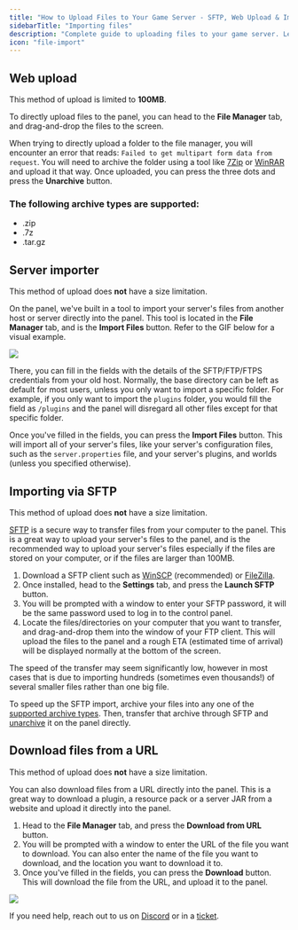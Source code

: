 ---
title: "How to Upload Files to Your Game Server - SFTP, Web Upload & Import Guide"
sidebarTitle: "Importing files"
description: "Complete guide to uploading files to your game server. Learn SFTP, web upload, server importer, and URL download methods for Minecraft, Palworld, and Rust servers."
icon: "file-import"
---

## Web upload

<Info>This method of upload is limited to **100MB**.</Info>

To directly upload files to the panel, you can head to the **File Manager** tab,
and drag-and-drop the files to the screen.

When trying to directly upload a folder to the file manager, you will encounter an error that reads: `Failed to get multipart form data from request`.
You will need to archive the folder using a tool like [7Zip](https://7zip.org) or [WinRAR](https://winrar.org) and upload it that way.
Once uploaded, you can press the three dots and press the **Unarchive** button.

### The following archive types are supported:

- .zip
- .7z
- .tar.gz

## Server importer

<Info>This method of upload does **not** have a size limitation.</Info>

On the panel, we've built in a tool to import your server's files from another
host or server directly into the panel. This tool is located in the **File
Manager** tab, and is the **Import Files** button. Refer to the GIF below for a
visual example.

<Frame>
  <img src="/images/general/importing.gif" />
</Frame>

There, you can fill in the fields with the details of the SFTP/FTP/FTPS
credentials from your old host. Normally, the base directory can be left as
default for most users, unless you only want to import a specific folder. For
example, if you only want to import the `plugins` folder, you would fill the
field as `/plugins` and the panel will disregard all other files except for that
specific folder.

Once you've filled in the fields, you can press the **Import Files** button.
This will import all of your server's files, like your server's configuration
files, such as the `server.properties` file, and your server's plugins, and
worlds (unless you specified otherwise).

## Importing via SFTP

<Info>This method of upload does **not** have a size limitation.</Info>

[SFTP](https://en.wikipedia.org/wiki/SSH_File_Transfer_Protocol) is a secure way
to transfer files from your computer to the panel. This is a great way to upload
your server's files to the panel, and is the recommended way to upload your
server's files especially if the files are stored on your computer, or if the
files are larger than 100MB.

1. Download a SFTP client such as [WinSCP](https://winscp.net/eng/index.php)
   (recommended) or [FileZilla](https://filezilla-project.org).
2. Once installed, head to the **Settings** tab, and press the **Launch SFTP**
   button.
3. You will be prompted with a window to enter your SFTP password, it will be
   the same password used to log in to the control panel.
4. Locate the files/directories on your computer that you want to transfer, and
   drag-and-drop them into the window of your FTP client. This will upload the
   files to the panel and a rough ETA (estimated time of arrival) will be
   displayed normally at the bottom of the screen.

The speed of the transfer may seem significantly low, however in most cases that is due to importing hundreds (sometimes even thousands!) of several smaller files rather than one big file.

<Tip>To speed up the SFTP import, archive your files into any one of the [supported archive types](#the-following-archive-types-are-supported). Then, transfer that archive through SFTP and [unarchive](/lime/unarchiving) it on the panel directly.</Tip>

## Download files from a URL

<Info>This method of upload does **not** have a size limitation.</Info>

You can also download files from a URL directly into the panel. This is a great
way to download a plugin, a resource pack or a server JAR from a website and
upload it directly into the panel.

1. Head to the **File Manager** tab, and press the **Download from URL** button.
2. You will be prompted with a window to enter the URL of the file you want to
   download. You can also enter the name of the file you want to download, and
   the location you want to download it to.
3. Once you've filled in the fields, you can press the **Download** button. This
   will download the file from the URL, and upload it to the panel.

<Frame>
  <img src="/images/general/importing-2.gif" />
</Frame>

If you need help, reach out to us on [Discord](https://berrybyte.net/discord) or in a [ticket](https://berrybyte.net/ticket).